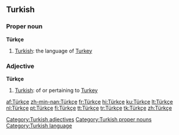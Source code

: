==Turkish==

===Proper noun===
'''Türkçe'''

#[[Turkish]]: the language of [[Turkey]]

===Adjective===
'''Türkçe'''

#[[Turkish]]: of or pertaining to [[Turkey]]

[[Category:Turkish adjectives]]
[[Category:Turkish proper nouns]]
[[Category:Turkish language]]

[[af:Türkçe]]
[[zh-min-nan:Türkçe]]
[[fr:Türkçe]]
[[hi:Türkçe]]
[[ku:Türkçe]]
[[lt:Türkçe]]
[[nl:Türkçe]]
[[pt:Türkçe]]
[[fi:Türkçe]]
[[tt:Türkçe]]
[[tr:Türkçe]]
[[tk:Türkçe]]
[[zh:Türkçe]]